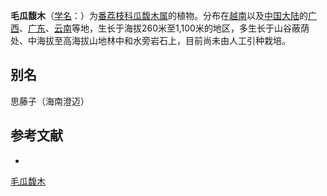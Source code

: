 {{Speciesbox
| name = 毛瓜馥木
| status = 
| status_system = 
| image =
| genus = Fissistigma
| species = maclurei
| authority = Merr.
}}

'''毛瓜馥木'''（[[学名|学名]]：{{lang|la|''Fissistigma maclurei''}}）为[[番荔枝科|番荔枝科]][[瓜馥木属|瓜馥木属]]的植物。分布在[[越南|越南]]以及[[中国大陆|中国大陆]]的[[广西|广西]]、[[广东|广东]]、[[云南|云南]]等地，生长于海拔260米至1,100米的地区，多生长于山谷蔽荫处、中海拔至高海拔山地林中和水旁岩石上，目前尚未由人工引种栽培。

== 别名 ==
思藤子（海南澄迈）

== 参考文献 ==
<div class="references-small">
* {{cite web| url =http://www.bioinfo.cn/db05/KmzwSpecies.php?action=view&id=227| title =毛瓜馥木| work =《中国高等植物数据库全库》| publisher =中国科学院微生物研究所| author =昆明植物研究所| accessdate =2009-02-21| deadurl =yes| archiveurl =https://web.archive.org/web/20160305001431/http://www.bioinfo.cn/db05/KmzwSpecies.php?action=view&id=227| archivedate =2016-03-05}}
</div>
{{Taxonbar|from=Q11127758}}

[[Category:瓜馥木属|毛瓜馥木]]


{{植物小作品}}